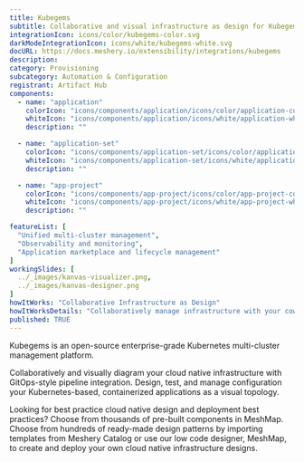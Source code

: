 ---
title: Kubegems
subtitle: Collaborative and visual infrastructure as design for Kubegems
integrationIcon: icons/color/kubegems-color.svg
darkModeIntegrationIcon: icons/white/kubegems-white.svg
docURL: https://docs.meshery.io/extensibility/integrations/kubegems
description: 
category: Provisioning
subcategory: Automation & Configuration
registrant: Artifact Hub
components:
  - name: "application"
    colorIcon: "icons/components/application/icons/color/application-color.svg"
    whiteIcon: "icons/components/application/icons/white/application-white.svg"
    description: ""

  - name: "application-set"
    colorIcon: "icons/components/application-set/icons/color/application-set-color.svg"
    whiteIcon: "icons/components/application-set/icons/white/application-set-white.svg"
    description: ""

  - name: "app-project"
    colorIcon: "icons/components/app-project/icons/color/app-project-color.svg"
    whiteIcon: "icons/components/app-project/icons/white/app-project-white.svg"
    description: ""

featureList: [
  "Unified multi-cluster management",
  "Observability and monitoring",
  "Application marketplace and lifecycle management"
]
workingSlides: [
  ../_images/kanvas-visualizer.png,
  ../_images/kanvas-designer.png
]
howItWorks: "Collaborative Infrastructure as Design"
howItWorksDetails: "Collaboratively manage infrastructure with your coworkers synchronously sharing the same designs."
published: TRUE
---
<p>
Kubegems is an open-source enterprise-grade Kubernetes multi-cluster management platform.
</p>
<p>
    Collaboratively and visually diagram your cloud native infrastructure with GitOps-style pipeline integration. Design, test, and manage configuration your Kubernetes-based, containerized applications as a visual topology.
</p>
<p>
    Looking for best practice cloud native design and deployment best practices? Choose from thousands of pre-built components in MeshMap. Choose from hundreds of ready-made design patterns by importing templates from Meshery Catalog or use our low code designer, MeshMap, to create and deploy your own cloud native infrastructure designs.
</p>
